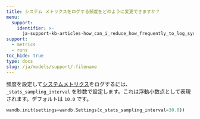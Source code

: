```yaml
---
title: システム メトリクスをログする頻度をどのように変更できますか？
menu:
  support:
    identifier: >-
      ja-support-kb-articles-how_can_i_reduce_how_frequently_to_log_system_metrics
support:
  - metrics
  - runs
toc_hide: true
type: docs
slug: /ja/models/support/:filename
---
```

頻度を設定して[システムメトリクス](/ja/models/ref/system-metrics/)をログするには、`_stats_sampling_interval` を秒数で設定します。これは浮動小数点として表現されます。デフォルトは `10.0` です。

```python
wandb.init(settings=wandb.Settings(x_stats_sampling_interval=30.0))
```